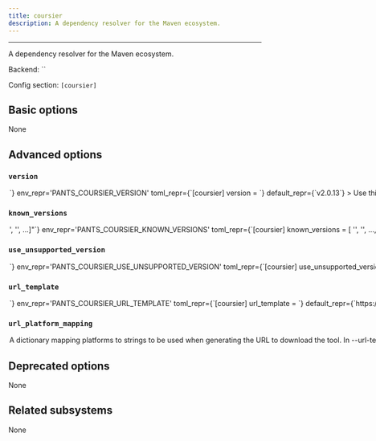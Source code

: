 ```yaml
---
title: coursier
description: A dependency resolver for the Maven ecosystem.
---
```



---

A dependency resolver for the Maven ecosystem.

Backend: <span className="color--primary">``</span>

Config section: <span className="color--primary">`[coursier]`</span>

<span className={styles.options}>

## Basic options

None

## Advanced options

### `version`

<Option
  cli_repr={`--coursier-version=<str>`}
  env_repr='PANTS_COURSIER_VERSION'
  toml_repr={`[coursier]
version = <str>`}
  default_repr={`v2.0.13`}
>

Use this version of coursier.

</Option>

### `known_versions`

<Option
  cli_repr={`--coursier-known-versions="['<str>', '<str>', ...]"`}
  env_repr='PANTS_COURSIER_KNOWN_VERSIONS'
  toml_repr={`[coursier]
known_versions = [
    '<str>',
    '<str>',
    ...,
]`}
  default_repr={`[\n  "v2.0.13|linux_arm64 |8d428bede2d9d0e48ffad8360d49de48bd0c2c3b0e54e82e3a7665019b65e4d0|58622664",\n  "v2.0.13|linux_x86_64|1ae089789cc4b0a4d296d6852b760d7f8bf72805267a6b7571e99b681d5e13b4|59652208",\n  "v2.0.13|macos_arm64 |d74b8fe4ffc2f4e9011d7151722fc8b5ffca8a72b3bc4188c61df3326228c4ef|57625024",\n  "v2.0.13|macos_x86_64|d74b8fe4ffc2f4e9011d7151722fc8b5ffca8a72b3bc4188c61df3326228c4ef|57625024"\n]`}
>

Known versions to verify downloads against.

Each element is a pipe-separated string of `version|platform|sha256|length`, where:

- `version` is the version string
- `platform` is one of [linux_arm64,linux_x86_64,macos_arm64,macos_x86_64],
- `sha256` is the 64-character hex representation of the expected sha256
  digest of the download file, as emitted by `shasum -a 256`
- `length` is the expected length of the download file in bytes, as emmitted by
  `wc -c`

E.g., `3.1.2|macos_x86_64|6d0f18cd84b918c7b3edd0203e75569e0c7caecb1367bbbe409b44e28514f5be|42813`.

Values are space-stripped, so pipes can be indented for readability if necessary.

</Option>

### `use_unsupported_version`

<Option
  cli_repr={`--coursier-use-unsupported-version=<UnsupportedVersionUsage>`}
  env_repr='PANTS_COURSIER_USE_UNSUPPORTED_VERSION'
  toml_repr={`[coursier]
use_unsupported_version = <UnsupportedVersionUsage>`}
  one_of='error, warning'
  default_repr={`error`}
>

What action to take in case the requested version of coursier is not supported.

Supported coursier versions: unspecified

</Option>

### `url_template`

<Option
  cli_repr={`--coursier-url-template=<str>`}
  env_repr='PANTS_COURSIER_URL_TEMPLATE'
  toml_repr={`[coursier]
url_template = <str>`}
  default_repr={`https://github.com/coursier/coursier/releases/download/{version}/cs-{platform}`}
>

URL to download the tool, either as a single binary file or a compressed file (e.g. zip file). You can change this to point to your own hosted file, e.g. to work with proxies or for access via the filesystem through a `file:$abspath` URL (e.g. `file:/this/is/absolute`, possibly by [templating the buildroot in a config file](https://www.pantsbuild.org/v2.8/docs/options#config-file-entries)).

Use `{version}` to have the value from --version substituted, and `{platform}` to have a value from --url-platform-mapping substituted in, depending on the current platform. For example, https://github.com/.../protoc-&#123;version&#125;-&#123;platform&#125;.zip.

</Option>

### `url_platform_mapping`

<Option
  cli_repr={`--coursier-url-platform-mapping="{'key1': val1, 'key2': val2, ...}"`}
  env_repr='PANTS_COURSIER_URL_PLATFORM_MAPPING'
  toml_repr={`[coursier.url_platform_mapping]
key1 = val1
key2 = val2
...`}
  default_repr={`{\n  "linux_arm64": "aarch64-pc-linux",\n  "linux_x86_64": "x86_64-pc-linux",\n  "macos_arm64": "x86_64-apple-darwin",\n  "macos_x86_64": "x86_64-apple-darwin"\n}`}
>

A dictionary mapping platforms to strings to be used when generating the URL to download the tool.

In --url-template, anytime the `{platform}` string is used, Pants will determine the current platform, and substitute `{platform}` with the respective value from your dictionary.

For example, if you define `{"macos_x86_64": "apple-darwin", "linux_x86_64": "unknown-linux"}, and run Pants on Linux with an intel architecture, then `&#123;platform&#125;` will be substituted in the --url-template option with unknown-linux.

</Option>

## Deprecated options

None

## Related subsystems

None

</span>
